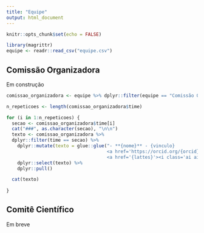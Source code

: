 ```yaml
---
title: "Equipe"
output: html_document
---
```


```r
knitr::opts_chunk$set(echo = FALSE)
```

<link rel="stylesheet" href="https://cdn.jsdelivr.net/gh/jpswalsh/academicons@1/css/academicons.min.css">

```r
library(magrittr)
equipe <- readr::read_csv("equipe.csv")
```

## Comissão Organizadora

Em construção


```r
comissao_organizadora <- equipe %>% dplyr::filter(equipe == "Comissão Organizadora")

n_repeticoes <- length(comissao_organizadora$time) 
```


```r
for (i in 1:n_repeticoes) {
  secao <- comissao_organizadora$time[i]
  cat("###", as.character(secao), "\n\n")
  texto <- comissao_organizadora %>% 
  dplyr::filter(time == secao) %>% 
    dplyr::mutate(texto = glue::glue("- **{nome}** - {vinculo}
                                     <a href='https://orcid.org/{orcid}'><i class='fab fa-orcid'></i></a>
                                     <a href='{lattes}'><i class='ai ai-lattes'></i></a>")) %>% 
    dplyr::select(texto) %>% 
    dplyr::pull()

  cat(texto)
  
}
```


## Comitê Científico

Em breve
